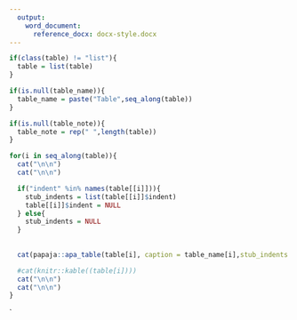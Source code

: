 ```yaml
---
  output:
    word_document:
      reference_docx: docx-style.docx
---
```



```r
if(class(table) != "list"){
  table = list(table)
}

if(is.null(table_name)){
  table_name = paste("Table",seq_along(table))
}

if(is.null(table_note)){
  table_note = rep(" ",length(table))
}

for(i in seq_along(table)){
  cat("\n\n")
  cat("\n\n")

  if("indent" %in% names(table[[i]])){
    stub_indents = list(table[[i]]$indent)
    table[[i]]$indent = NULL
  } else{
    stub_indents = NULL
  }
    
  
  cat(papaja::apa_table(table[i], caption = table_name[i],stub_indents = stub_indents , note = table_note[i], escape = F))

  #cat(knitr::kable((table[i])))
  cat("\n\n")
  cat("\n\n")
}
```

`

